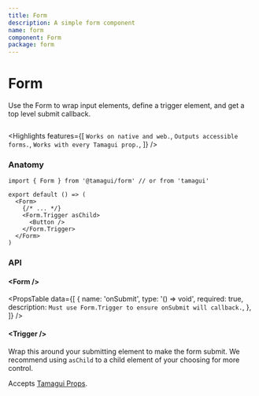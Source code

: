 ```yaml
---
title: Form
description: A simple form component
name: form
component: Form
package: form
---
```


# Form

<Description>
  Use the Form to wrap input elements, define a trigger element, and get a top level
  submit callback.
</Description>

<HeroContainer>
  <FormsDemo />
</HeroContainer>

```tsx hero template=Forms

```

<Highlights
  features={[
    `Works on native and web.`,
    `Outputs accessible forms.`,
    `Works with every Tamagui prop.`,
  ]}
/>

### Anatomy

```tsx
import { Form } from '@tamagui/form' // or from 'tamagui'

export default () => (
  <Form>
    {/* ... */}
    <Form.Trigger asChild>
      <Button />
    </Form.Trigger>
  </Form>
)
```

### API

#### &lt;Form /&gt;

<PropsTable
  data={[
    {
      name: 'onSubmit',
      type: '() => void',
      required: true,
      description: `Must use Form.Trigger to ensure onSubmit will callback.`,
    },
  ]}
/>

#### &lt;Trigger /&gt;

Wrap this around your submitting element to make the form submit. We recommend using `asChild` to a child element of your choosing for more control.

Accepts [Tamagui Props](/docs/intro/props).
